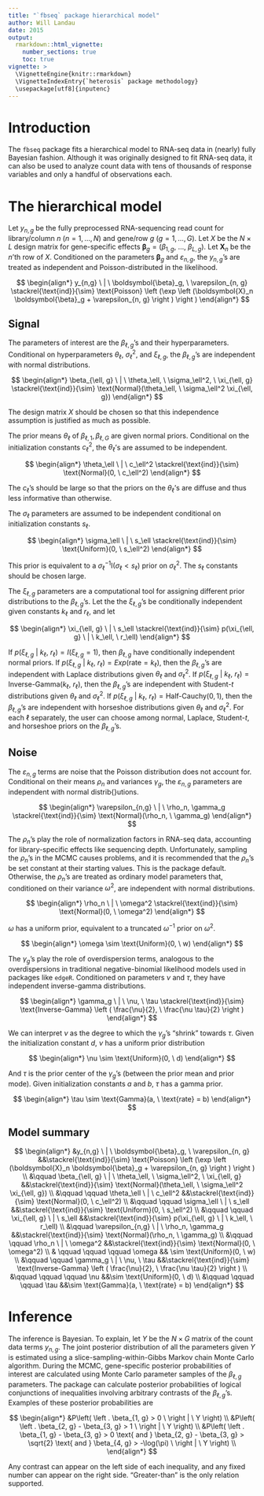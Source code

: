 ```yaml
---
title: "`fbseq` package hierarchical model"
author: Will Landau
date: 2015
output: 
  rmarkdown::html_vignette:
    number_sections: true
    toc: true
vignette: >
  \VignetteEngine{knitr::rmarkdown}
  \VignetteIndexEntry{`heterosis` package methodology}
  \usepackage[utf8]{inputenc}
---
```


\providecommand{\e}{\varepsilon}
\providecommand{\nv}{{}^{-1}}
\providecommand{\ov}[1]{\overline{#1}}
\providecommand{\q}{$\quad$ \newline}
\providecommand{\rt}{\rightarrow}
\providecommand{\vc}[1]{\boldsymbol{#1}}
\providecommand{\wh}[1]{\widehat{#1}}

# Introduction

The `fbseq` package fits a hierarchical model to RNA-seq data in (nearly) fully Bayesian fashion. Although it was originally designed to fit RNA-seq data, it can also be used to analyze count data with tens of thousands of response variables and only a handful of observations each.

# The hierarchical model

Let $y_{n, g}$ be the fully preprocessed RNA-sequencing read count for library/column $n$ ($n = 1, \ldots, N)$ and gene/row $g$ ($g = 1, \ldots, G)$. Let $X$ be the $N \times L$ design matrix for gene-specific effects $\boldsymbol{\beta}_g = (\beta_{1, g}, \ \ldots, \ \beta_{L, g})$. Let $\boldsymbol{X}_n$ be the $n$'th row of $X$. Conditioned on the parameters $\boldsymbol{\beta}_{ g}$ and $\e_{n, g}$, the $y_{n, g}$'s are treated as independent and Poisson-distributed in the likelihood.

$$ \begin{align*}
y_{n,g} \ | \ \boldsymbol{\beta}_g, \ \e_{n, g} \stackrel{\text{ind}}{\sim} \text{Poisson} \left (\exp \left (\boldsymbol{X}_n \boldsymbol{\beta}_g + \e_{n, g} \right ) \right )
\end{align*} $$

## Signal

The parameters of interest are the $\beta_{\ell, g}$'s and their hyperparameters. Conditional on hyperparameters $\theta_\ell$, $\sigma_\ell^2$, and $\xi_{\ell, g}$, the $\beta_{\ell, g}$'s are independent with normal distributions.

$$ \begin{align*}
\beta_{\ell, g} \ | \ \theta_\ell, \ \sigma_\ell^2, \ \xi_{\ell, g} \stackrel{\text{ind}}{\sim} \text{Normal}(\theta_\ell, \ \sigma_\ell^2 \xi_{\ell, g})
\end{align*} $$

The design matrix $X$ should be chosen so that this independence assumption is justified as much as possible.

The prior means $\theta_\ell$ of $\beta_{\ell, 1}, \beta_{\ell, G}$ are given normal priors. Conditional on the initialization constants $c_\ell^2$, the $\theta_\ell$'s are assumed to be independent.


$$ \begin{align*}
\theta_\ell \ | \ c_\ell^2 \stackrel{\text{ind}}{\sim} \text{Normal}(0, \ c_\ell^2)
\end{align*} $$

The $c_\ell$'s should be large so that the priors on the $\theta_\ell$'s are diffuse and thus less informative than otherwise.

The $\sigma_\ell$ parameters are assumed to be independent conditional on initialization constants $s_\ell$.

$$ \begin{align*}
\sigma_\ell \ | \ s_\ell \stackrel{\text{ind}}{\sim} \text{Uniform}(0, \ s_\ell^2)
\end{align*} $$

This prior is equivalent to a $\sigma_\ell^{-1} \text{I}(\sigma_\ell < s_\ell)$ prior on $\sigma_\ell^2$. The $s_\ell$ constants should be chosen large. 


The $\xi_{\ell, g}$ parameters are a computational tool for assigning different prior distributions to the $\beta_{\ell, g}$'s. Let the the $\xi_{\ell, g}$'s be conditionally independent given constants $k_\ell$ and $r_\ell$, and let 

$$ \begin{align*}
\xi_{\ell, g} \ | \ s_\ell \stackrel{\text{ind}}{\sim} p(\xi_{\ell, g} \ | \ k_\ell, \ r_\ell)
\end{align*} $$

If $p(\xi_{\ell, g} \ | \ k_\ell, \ r_\ell) = I(\xi_{\ell, g} = 1)$, then $\beta_{\ell, g}$ have conditionally independent normal priors. If $p(\xi_{\ell, g} \ | \ k_\ell, \ r_\ell) = Exp(\text{rate} = k_\ell)$, then the $\beta_{\ell, g}$'s are independent with Laplace distributions given $\theta_\ell$ and $\sigma_\ell^2$. If $p(\xi_{\ell, g} \ | \ k_\ell, \ r_\ell) = \text{Inverse-Gamma}(k_\ell, \ r_\ell)$, then the $\beta_{\ell, g}$'s are independent with Student-$t$ distributions given $\theta_\ell$ and $\sigma_\ell^2$. If $p(\xi_{\ell, g} \ | \ k_\ell, \ r_\ell) = \text{Half-Cauchy}(0, 1)$, then the $\beta_{\ell, g}$'s are independent with horseshoe distributions given $\theta_\ell$ and $\sigma_\ell^2$. For each $\ell$ separately, the user can choose among normal, Laplace, Student-$t$, and horseshoe priors on the $\beta_{\ell, g}$'s.


## Noise

The $\e_{n, g}$ terms are noise that the Poisson distribution does not account for. Conditional on their means $\rho_n$ and variances $\gamma_g$, the $\e_{n, g}$ parameters are independent with normal distrib{}utions.

$$ \begin{align*}
\e_{n,g} \ | \ \rho_n, \gamma_g \stackrel{\text{ind}}{\sim} \text{Normal}(\rho_n, \ \gamma_g)
\end{align*} $$

The $\rho_n$'s play the role of normalization factors in RNA-seq data, accounting for library-specific effects like sequencing depth. Unfortunately, sampling the $\rho_n$'s in the MCMC causes problems, and it is recommended that the $\rho_n$'s be set constant at their starting values. This is the package default. Otherwise, the $\rho_n$'s are treated as ordinary model parameters that, conditioned on their variance $\omega^2$, are independent with normal distributions.

$$ \begin{align*}
\rho_n \ | \ \omega^2 \stackrel{\text{ind}}{\sim} \text{Normal}(0, \ \omega^2)
\end{align*} $$

$\omega$ has a uniform prior, equivalent to a truncated $\omega^{-1}$ prior on $\omega^2$.

$$ \begin{align*}
\omega \sim \text{Uniform}(0, \ w)
\end{align*} $$

The $\gamma_g$'s play the role of overdispersion terms, analogous to the overdispersions in traditional negative-binomial likelihood models used in packages like `edgeR`. Conditioned on parameters $\nu$ and $\tau$, they have independent inverse-gamma distributions.

$$ \begin{align*}
\gamma_g \ | \ \nu, \ \tau \stackrel{\text{ind}}{\sim} \text{Inverse-Gamma} \left ( \frac{\nu}{2}, \ \frac{\nu \tau}{2} \right )
\end{align*} $$

We can interpret $\nu$ as the degree to which the $\gamma_g$'s "shrink" towards $\tau$. Given the initialization constant $d$, $\nu$ has a uniform prior distribution

$$ \begin{align*}
\nu \sim \text{Uniform}(0, \ d)
\end{align*} $$

And $\tau$ is the prior center of the $\gamma_g$'s (between the prior mean and prior mode). Given initialization constants $a$ and $b$, $\tau$ has a gamma prior.

$$ \begin{align*}
\tau \sim \text{Gamma}(a, \ \text{rate} = b)
\end{align*} $$

## Model summary


$$ \begin{align*}
&y_{n,g} \ | \ \boldsymbol{\beta}_g, \ \e_{n, g} &&\stackrel{\text{ind}}{\sim} \text{Poisson} \left (\exp \left (\boldsymbol{X}_n \boldsymbol{\beta}_g + \e_{n, g} \right ) \right ) \\
&\qquad \beta_{\ell, g} \ | \ \theta_\ell, \ \sigma_\ell^2, \ \xi_{\ell, g} &&\stackrel{\text{ind}}{\sim} \text{Normal}(\theta_\ell, \ \sigma_\ell^2 \xi_{\ell, g}) \\
&\qquad \qquad \theta_\ell \ | \ c_\ell^2 &&\stackrel{\text{ind}}{\sim} \text{Normal}(0, \ c_\ell^2) \\
&\qquad \qquad \sigma_\ell \ | \ s_\ell &&\stackrel{\text{ind}}{\sim} \text{Uniform}(0, \ s_\ell^2) \\
&\qquad \qquad \xi_{\ell, g} \ | \ s_\ell &&\stackrel{\text{ind}}{\sim} p(\xi_{\ell, g} \ | \ k_\ell, \ r_\ell) \\
&\qquad \e_{n,g} \ | \ \rho_n, \gamma_g &&\stackrel{\text{ind}}{\sim} \text{Normal}(\rho_n, \ \gamma_g) \\
&\qquad \qquad \rho_n \ | \ \omega^2 &&\stackrel{\text{ind}}{\sim} \text{Normal}(0, \ \omega^2) \\
& \qquad \qquad \qquad \omega && \sim \text{Uniform}(0, \ w) \\
&\qquad \qquad \gamma_g \ | \ \nu, \ \tau &&\stackrel{\text{ind}}{\sim} \text{Inverse-Gamma} \left ( \frac{\nu}{2}, \ \frac{\nu \tau}{2} \right ) \\
&\qquad \qquad \qquad \nu &&\sim \text{Uniform}(0, \ d) \\
&\qquad \qquad \qquad \tau &&\sim \text{Gamma}(a, \ \text{rate} = b)
\end{align*} $$



# Inference

The inference is Bayesian. To explain, let $Y$ be the $N \times G$ matrix of the count data terms $y_{n, g}$. The joint posterior distribution of all the parameters given $Y$ is estimated using a slice-sampling-within-Gibbs Markov chain Monte Carlo algorithm. During the MCMC, gene-specific posterior probabilities of interest are calculated using Monte Carlo parameter samples of the $\beta_{\ell, g}$ parameters. The package can calculate posterior probabilities of logical conjunctions of inequalities involving arbitrary contrasts of the $\beta_{\ell, g}$'s. Examples of these posterior probabilities are

$$ \begin{align*}
&P\left( \left . \beta_{1, g} > 0 \  \right | \ Y \right) \\
&P\left( \left . \beta_{2, g} - \beta_{3, g} > 1 \ \right | \ Y \right) \\
&P\left( \left . \beta_{1, g} - \beta_{3, g} > 0 \text{  and  } \beta_{2, g} - \beta_{3, g} > \sqrt{2} \text{  and  } \beta_{4, g} > -\log(\pi) \ \right | \ Y \right) \\
\end{align*} $$

Any contrast can appear on the left side of each inequality, and any fixed number can appear on the right side. "Greater-than" is the only relation supported.




